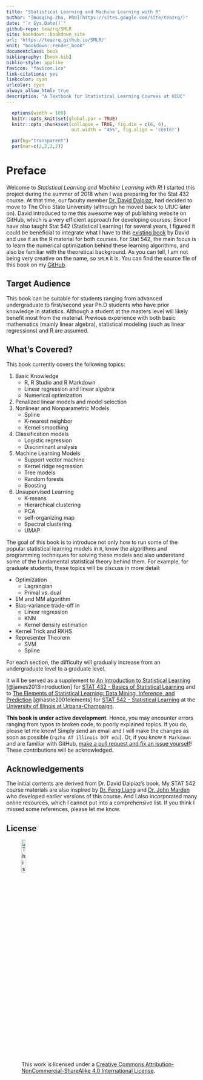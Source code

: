 ```yaml
--- 
title: "Statistical Learning and Machine Learning with R"
author: "[Ruoqing Zhu, PhD](https://sites.google.com/site/teazrq/)"
date: "`r Sys.Date()`"
github-repo: teazrq/SMLR
site: bookdown::bookdown_site
url: 'https://teazrq.github.io/SMLR/'
knit: "bookdown::render_book"
documentclass: book
bibliography: [book.bib]
biblio-style: apalike
favicon: "favicon.ico"
link-citations: yes
linkcolor: cyan
urlcolor: cyan
always_allow_html: true
description: "A Textbook for Statistical Learning Courses at UIUC"
---
```


```r
  options(width = 100)
  knitr::opts_knit$set(global.par = TRUE)
  knitr::opts_chunk$set(collapse = TRUE, fig.dim = c(6, 6), 
                        out.width = "45%", fig.align = 'center')
```
```r
  par(bg="transparent")
  par(mar=c(2,2,2,2))
```

# Preface {-}

Welcome to *Statistical Learning and Machine Learning with R*! I started this project during the summer of 2018 when I was preparing for the Stat 432 course. At that time, our faculty member [Dr. David Dalpiaz](https://daviddalpiaz.org/), had decided to move to The Ohio State University (although he moved back to UIUC later on). David introduced to me this awesome way of publishing website on GitHub, which is a very efficient approach for developing courses. Since I have also taught Stat 542 (Statistical Learning) for several years, I figured it could be beneficial to integrate what I have to this [existing book](https://daviddalpiaz.github.io/r4sl/) by David and use it as the R material for both courses. For Stat 542, the main focus is to learn the numerical optimization behind these learning algorithms, and also be familiar with the theoretical background. As you can tell, I am not being very creative on the name, so `SMLR` it is. You can find the source file of this book on my [GitHub](https://teazrq.github.io/SMLR/).

## Target Audience {-}

This book can be suitable for students ranging from advanced undergraduate to first/second year Ph.D students who have prior knowledge in statistics. Although a student at the masters level will likely benefit most from the material. Previous experience with both basic mathematics (mainly linear algebra), statistical modeling (such as linear regressions) and R are assumed.

## What's Covered? {-}

This book currently covers the following topics:

  1. Basic Knowledge
      * R, R Studio and R Markdown
      * Linear regression and linear algebra
      * Numerical optimization
  2. Penalized linear models and model selection
  3. Nonlinear and Nonparametric Models
      * Spline
      * K-nearest neighbor
      * Kernel smoothing
  4. Classification models
      * Logistic regression
      * Discriminant analysis
  5. Machine Learning Models
      * Support vector machine
      * Kernel ridge regression
      * Tree models
      * Random forests
      * Boosting
  6. Unsupervised Learning
      * K-means
      * Hierarchical clustering
      * PCA
      * self-organizing map
      * Spectral clustering
      * UMAP

The goal of this book is to introduce not only how to run some of the popular statistical learning models in `R`, know the algorithms and programming techniques for solving these models and also understand some of the fundamental statistical theory behind them. For example, for graduate students, these topics will be discuss in more detail:

  * Optimization
    + Lagrangian
    + Primal vs. dual
  * EM and MM algorithm
  * Bias-variance trade-off in
    + Linear regression
    + KNN
    + Kernel density estimation
  * Kernel Trick and RKHS
  * Representer Theorem
    + SVM
    + Spline

For each section, the difficulty will gradually increase from an undergraduate level to a graduate level. 

It will be served as a supplement to [An Introduction to Statistical Learning](http://www-bcf.usc.edu/~gareth/ISL/) [@james2013introduction] for [STAT 432 - Basics of Statistical Learning](https://go.illinois.edu/stat432) and to [The Elements of 
Statistical Learning: Data Mining, Inference, and Prediction](https://web.stanford.edu/~hastie/ElemStatLearn/) [@hastie2001elements] for [STAT 542 - Statistical Learning](https://go.illinois.edu/stat542) at the [University of Illinois at Urbana-Champaign](http://illinois.edu/).

**This book is under active development**. Hence, you may encounter errors ranging from typos to broken code, to poorly explained topics. If you do, please let me know! Simply send an email and I will make the changes as soon as possible (`rqzhu AT illinois DOT edu`). Or, if you know `R Markdown` and are familiar with GitHub, [make a pull request and fix an issue yourself](https://github.com/teazrq/SLWR)! These contributions will be acknowledged. 

## Acknowledgements {-}

The initial contents  are derived from Dr. David Dalpiaz's book. My STAT 542 course materials are also inspired by [Dr. Feng Liang](https://stat.illinois.edu/directory/profile/liangf) and [Dr. John Marden](https://stat.illinois.edu/directory/profile/jimarden) who developed earlier versions of this course. And I also incorporated many online resources, which I cannot put into a comprehensive list. If you think I missed some references, please let me know. 

## License {-}

![This work is licensed under a [Creative Commons Attribution-NonCommercial-ShareAlike 4.0 International License](http://creativecommons.org/licenses/by-nc-sa/4.0/).](images/cc.png){width=15%}

